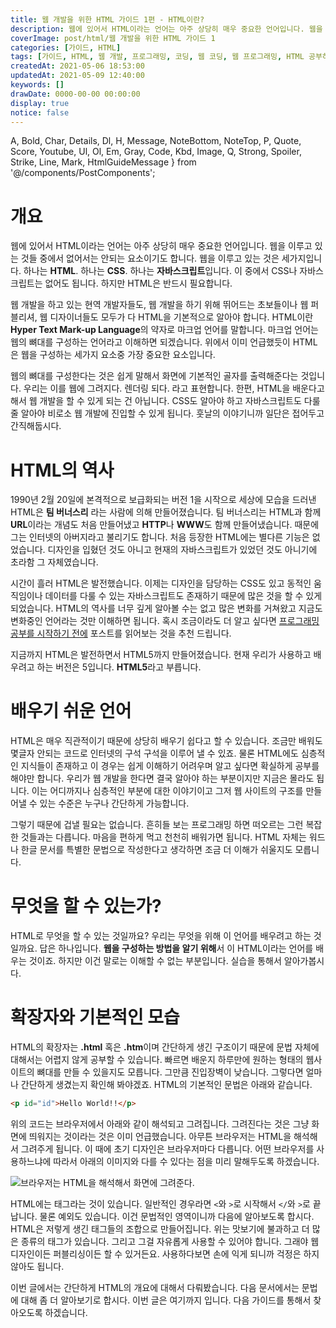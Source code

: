 ```yaml
---
title: 웹 개발을 위한 HTML 가이드 1편 - HTML이란?
description: 웹에 있어서 HTML이라는 언어는 아주 상당히 매우 중요한 언어입니다. 웹을 이루고 있는 것들 중에서 없어서는 안되는 요소이기도 합니다. 웹을 이루고 있는 것은 세가지입니다. 하나는 HTML. 하나는 CSS. 하나는 자바스크립트입니다. 이 중에서 CSS나 자바스크립트는 없어도 됩니다. 하지만 HTML은 반드시 필요합니다.
coverImage: post/html/웹 개발을 위한 HTML 가이드 1
categories: [가이드, HTML]
tags: [가이드, HTML, 웹 개발, 프로그래밍, 코딩, 웹 코딩, 웹 프로그래밍, HTML 공부하기, HTML 초보]
createdAt: 2021-05-06 18:53:00
updatedAt: 2021-05-09 12:40:00
keywords: []
drawDate: 0000-00-00 00:00:00
display: true
notice: false
---
```


  A, Bold, Char, Details, Dl, H, Message, NoteBottom, NoteTop, P,
  Quote, Score, Youtube, Ul, Ol, Em, Gray, Code, Kbd, Image,
  Q, Strong, Spoiler, Strike, Line, Mark, HtmlGuideMessage
} from '@/components/PostComponents';

<HtmlGuideMessage />

# 개요
웹에 있어서 HTML이라는 언어는 아주 상당히 매우 중요한 언어입니다. 웹을 이루고 있는 것들 중에서 없어서는 안되는 요소이기도 합니다. 웹을 이루고 있는 것은 세가지입니다. 하나는 **HTML**. 하나는 **CSS**. 하나는 **자바스크립트**입니다. 이 중에서 CSS나 자바스크립트는 없어도 됩니다. 하지만 HTML은 반드시 필요합니다.

웹 개발을 하고 있는 현역 개발자들도, 웹 개발을 하기 위해 뛰어드는 초보들이나 웹 퍼블리셔, 웹 디자이너들도 모두가 다 HTML을 기본적으로 알아야 합니다. HTML이란 **Hyper Text Mark-up Language**의 약자로 마크업 언어를 말합니다. 마크업 언어는 웹의 뼈대를 구성하는 언어라고 이해하면 되겠습니다. 위에서 이미 언급했듯이 HTML은 웹을 구성하는 세가지 요소중 가장 중요한 요소입니다.

웹의 뼈대를 구성한다는 것은 쉽게 말해서 화면에 기본적인 골자를 출력해준다는 것입니다. 우리는 이를 웹에 그려지다. 렌더링 되다. 라고 표현합니다. 한편, HTML을 배운다고 해서 웹 개발을 할 수 있게 되는 건 아닙니다. CSS도 알아야 하고 자바스크립트도 다룰 줄 알아야 비로소 웹 개발에 진입할 수 있게 됩니다. 훗날의 이야기니까 일단은 접어두고 간직해둡시다.

# HTML의 역사
1990년 2월 20일에 본격적으로 보급화되는 버전 1을 시작으로 세상에 모습을 드러낸 HTML은 **팀 버너스리** 라는 사람에 의해 만들어졌습니다. 팀 버너스리는 HTML과 함께 **URL**이라는 개념도 처음 만들어냈고 **HTTP**나 **WWW**도 함께 만들어냈습니다. 때문에 그는 인터넷의 아버지라고 불리기도 합니다. 처음 등장한 HTML에는 별다른 기능은 없었습니다. 디자인을 입혔던 것도 아니고 현재의 자바스크립트가 있었던 것도 아니기에 초라함 그 자체였습니다.

<P>시간이 흘러 HTML은 발전했습니다. 이제는 디자인을 담당하는 CSS도 있고 동적인 움직임이나 데이터를 다룰 수 있는 자바스크립트도 존재하기 때문에 많은 것을 할 수 있게 되었습니다. HTML의 역사를 너무 깊게 알아볼 수는 없고 많은 변화를 거쳐왔고 지금도 변화중인 언어라는 것만 이해하면 됩니다. 혹시 조금이라도 더 알고 싶다면 <A type={'blog'} href={'/post/2021-05-02-02-complete-programming-knowledge'}>프로그래밍 공부를 시작하기 전에</A> 포스트를 읽어보는 것을 추천 드립니다.</P>

지금까지 HTML은 발전하면서 HTML5까지 만들어졌습니다. 현재 우리가 사용하고 배우려고 하는 버전은 5입니다. **HTML5**라고 부릅니다.

# 배우기 쉬운 언어
HTML은 매우 직관적이기 때문에 상당히 배우기 쉽다고 할 수 있습니다. 조금만 배워도 몇글자 안되는 코드로 인터넷의 구석 구석을 이루어 낼 수 있죠. 물론 HTML에도 심층적인 지식들이 존재하고 이 경우는 쉽게 이해하기 어려우며 알고 싶다면 확실하게 공부를 해야만 합니다. 우리가 웹 개발을 한다면 결국 알아야 하는 부분이지만 지금은 몰라도 됩니다. 이는 어디까지나 심층적인 부분에 대한 이야기이고 그저 웹 사이트의 구조를 만들어낼 수 있는 수준은 누구나 간단하게 가능합니다.

그렇기 때문에 겁낼 필요는 없습니다. 흔히들 보는 프로그래밍 하면 떠오르는 그런 복잡한 것들과는 다릅니다. 마음을 편하게 먹고 천천히 배워가면 됩니다. HTML 자체는 워드나 한글 문서를 특별한 문법으로 작성한다고 생각하면 조금 더 이해가 쉬울지도 모릅니다.

# 무엇을 할 수 있는가?
HTML로 무엇을 할 수 있는 것일까요? 우리는 무엇을 위해 이 언어를 배우려고 하는 것일까요. 답은 하나입니다. **웹을 구성하는 방법을 알기 위해**서 이 HTML이라는 언어를 배우는 것이죠. 하지만 이건 말로는 이해할 수 없는 부분입니다. 실습을 통해서 알아가봅시다.

# 확장자와 기본적인 모습
HTML의 확장자는 **.html** 혹은 **.htm**이며 간단하게 생긴 구조이기 때문에 문법 자체에 대해서는 어렵지 않게 공부할 수 있습니다. 빠르면 배운지 하루만에 원하는 형태의 웹사이트의 뼈대를 만들 수 있을지도 모릅니다. 그만큼 진입장벽이 낮습니다. 그렇다면 얼마나 간단하게 생겼는지 확인해 봐야겠죠. HTML의 기본적인 문법은 아래와 같습니다.

```html
<p id="id">Hello World!!</p>
```

위의 코드는 브라우저에서 아래와 같이 해석되고 그려집니다. 그려진다는 것은 그냥 화면에 띄워지는 것이라는 것은 이미 언급했습니다. 아무튼 브라우저는 HTML을 해석해서 그려주게 됩니다. 이 때에 초기 디자인은 브라우저마다 다릅니다. 어떤 브라우저를 사용하느냐에 따라서 아래의 이미지와 다를 수 있다는 점을 미리 말해두도록 하겠습니다.

![브라우저는 HTML을 해석해서 화면에 그려준다.](https://i.postimg.cc/GhRKKxj4/2021-0506-194926-001.png)

HTML에는 태그라는 것이 있습니다. 일반적인 경우라면 `<`와 `>`로 시작해서 `</`와 `>`로 끝납니다. 물론 예외도 있습니다. 이건 문법적인 영역이니까 다음에 알아보도록 합시다. HTML은 저렇게 생긴 태그들의 조합으로 만들어집니다. 위는 맛보기에 불과하고 더 많은 종류의 태그가 있습니다. 그리고 그걸 자유롭게 사용할 수 있어야 합니다. 그래야 웹 디자인이든 퍼블리싱이든 할 수 있거든요. 사용하다보면 손에 익게 되니까 걱정은 하지 않아도 됩니다.

이번 글에서는 간단하게 HTML의 개요에 대해서 다뤄봤습니다. 다음 문서에서는 문법에 대해 좀 더 알아보기로 합시다. 이번 글은 여기까지 입니다. 다음 가이드를 통해서 찾아오도록 하겠습니다.
